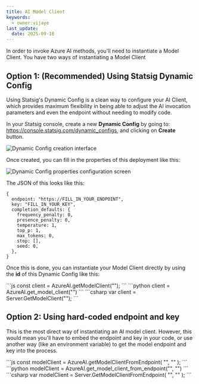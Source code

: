 ```yaml
---
title: AI Model Client
keywords:
  - owner:vijaye
last_update:
  date: 2025-09-18
---
```



In order to invoke Azure AI methods, you'll need to instantiate a Model Client.  You have two ways of instantiating a Model Client

## Option 1: (Recommended) Using Statsig Dynamic Config

Using Statsig's Dynamic Config is a clean way to configure your AI Client, which provides maximum flexibility in being able to adjust the AI invocation parameters and even the endpoint without needing to modify code.

In your Statsig console, create a new **Dynamic Config** by going to: https://console.statsig.com/dynamic_configs, and clicking on **Create** button.

![Dynamic Config creation interface](https://github.com/user-attachments/assets/29357d6f-c356-461c-afc7-e1673ba97f92)

Once created, you can fill in the properties of this deployment like this:

![Dynamic Config properties configuration screen](https://github.com/user-attachments/assets/e4d20573-9d1f-4d62-af11-408435d02f90)

The JSON of this looks like this:

```
{
  endpoint: "https://FILL_IN_YOUR_ENDPOINT",
  key: "FILL_IN_YOUR_KEY",
  completion_defaults: {
    frequency_penalty: 0,
    presence_penalty: 0,
    temperature: 1,
    top_p: 1,
    max_tokens: 0,
    stop: [],
    seed: 0,
  },
}
```

Once this is done, you can instantiate your Model Client directly by using the **id** of this Dynamic Config like this:

<Tabs>
  <Tab title="NodeJS">
```js
const client = AzureAI.getModelClient("<dynamic_config_id>");
```
  </Tab>
  <Tab title="Python">
```python
client = AzureAI.get_model_client("<dynamic_config_id>")
```
  </Tab>
  <Tab title=".NET">
```csharp
var client = Server.GetModelClient("<dynamic_config_id>");
```
  </Tab>
</Tabs>

## Option 2: Using hard-coded endpoint and key

This is the most direct way of instantiating an AI model client.  However, this would mean you'll have to embed the endpoint and key in your code, or use another way (like an environment variable) to get the model endpoint and key into the process.

<Tabs>
  <Tab title="NodeJS">
```js
const modelClient = AzureAI.getModelClientFromEndpoint(
    "<DEPLOYMENT_ENDPOINT_URL>",
    "<DEPLOYMENT_KEY>"
);
```
  </Tab>
  <Tab title="Python">
```python
modelClient = AzureAI.get_model_client_from_endpoint("<DEPLOYMENT_ENDPOINT_URL>", "<DEPLOYMENT_KEY>")
```
  </Tab>
  <Tab title=".NET">
```csharp
var modelClient = Server.GetModelClientFromEndpoint(
    "<DEPLOYMENT_ENDPOINT_URL>",
    "<DEPLOYMENT_KEY>"
);
```
  </Tab>
</Tabs>

